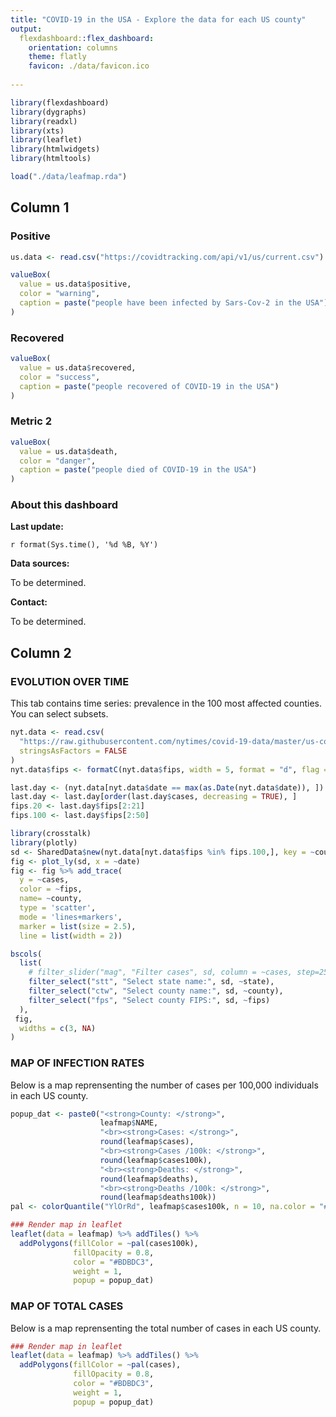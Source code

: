 ```yaml
---
title: "COVID-19 in the USA - Explore the data for each US county"
output: 
  flexdashboard::flex_dashboard:
    orientation: columns
    theme: flatly
    favicon: ./data/favicon.ico
     
---
```


```r
library(flexdashboard)
library(dygraphs)
library(readxl)
library(xts)
library(leaflet)
library(htmlwidgets)
library(htmltools)

load("./data/leafmap.rda")
```


Column 1 {data-width=200}
--------------------------------------------


### Positive

```r
us.data <- read.csv("https://covidtracking.com/api/v1/us/current.csv")

valueBox(
  value = us.data$positive,
  color = "warning",
  caption = paste("people have been infected by Sars-Cov-2 in the USA")
)
```

### Recovered

```r
valueBox(
  value = us.data$recovered,
  color = "success",
  caption = paste("people recovered of COVID-19 in the USA")
)
```


### Metric 2

```r
valueBox(
  value = us.data$death,
  color = "danger",
  caption = paste("people died of COVID-19 in the USA")
)
```

### About this dashboard

**Last update:**

`r format(Sys.time(), '%d %B, %Y')`

**Data sources:**

To be determined.

**Contact:**

To be determined.


Column 2 {.tabset}
--------------------------------------------

### EVOLUTION OVER TIME

This tab contains time series: prevalence in the 100 most affected counties. You can select subsets.

```r
nyt.data <- read.csv(
  "https://raw.githubusercontent.com/nytimes/covid-19-data/master/us-counties.csv",
  stringsAsFactors = FALSE
)
nyt.data$fips <- formatC(nyt.data$fips, width = 5, format = "d", flag = "0")

last.day <- (nyt.data[nyt.data$date == max(as.Date(nyt.data$date)), ])
last.day <- last.day[order(last.day$cases, decreasing = TRUE), ]
fips.20 <- last.day$fips[2:21]
fips.100 <- last.day$fips[2:50]

library(crosstalk)
library(plotly)
sd <- SharedData$new(nyt.data[nyt.data$fips %in% fips.100,], key = ~county)
fig <- plot_ly(sd, x = ~date) 
fig <- fig %>% add_trace(
  y = ~cases,
  color = ~fips,
  name= ~county,
  type = 'scatter',
  mode = 'lines+markers',
  marker = list(size = 2.5),
  line = list(width = 2))  

bscols(
  list(
    # filter_slider("mag", "Filter cases", sd, column = ~cases, step=2500, width=250),
    filter_select("stt", "Select state name:", sd, ~state),
    filter_select("ctw", "Select county name:", sd, ~county),
    filter_select("fps", "Select county FIPS:", sd, ~fips)
  ),
 fig,
  widths = c(3, NA)
)
```


### MAP OF INFECTION RATES

Below is a map reprensenting the number of cases per 100,000 individuals in each US county.

```r
popup_dat <- paste0("<strong>County: </strong>", 
                    leafmap$NAME, 
                    "<br><strong>Cases: </strong>", 
                    round(leafmap$cases),
                    "<br><strong>Cases /100k: </strong>", 
                    round(leafmap$cases100k),
                    "<br><strong>Deaths: </strong>", 
                    round(leafmap$deaths),
                    "<br><strong>Deaths /100k: </strong>", 
                    round(leafmap$deaths100k))
pal <- colorQuantile("YlOrRd", leafmap$cases100k, n = 10, na.color = "#fff8e8")

### Render map in leaflet
leaflet(data = leafmap) %>% addTiles() %>%
  addPolygons(fillColor = ~pal(cases100k), 
              fillOpacity = 0.8, 
              color = "#BDBDC3", 
              weight = 1,
              popup = popup_dat)
```

### MAP OF TOTAL CASES

Below is a map reprensenting the total number of cases in each US county.


```r
### Render map in leaflet
leaflet(data = leafmap) %>% addTiles() %>%
  addPolygons(fillColor = ~pal(cases), 
              fillOpacity = 0.8, 
              color = "#BDBDC3", 
              weight = 1,
              popup = popup_dat)
```

